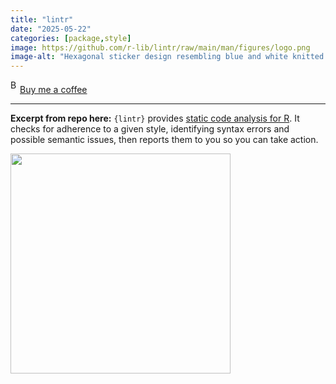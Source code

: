 ```yaml
---
title: "lintr"
date: "2025-05-22"
categories: [package,style]
image: https://github.com/r-lib/lintr/raw/main/man/figures/logo.png
image-alt: "Hexagonal sticker design resembling blue and white knitted fabric with snowflake patterns. The word 'lint' is stitched across the center in cross-stitch style, with a lint roller peeling back part of the pattern on the right side."
---
```


<link href="https://fonts.googleapis.com/css?family=Cookie" rel="stylesheet"><a class="bmc-button" target="_blank" href="https://www.buymeacoffee.com/JoscelinRocha">![Buy me a coffee](https://cdn.buymeacoffee.com/buttons/bmc-new-btn-logo.svg){alt="Buy me a coffee" width="15" height="21"}Buy me a coffee</a>

------------------------------------------------------------------------

**Excerpt from repo here:** `{lintr}` provides [static code analysis for R](https://en.wikipedia.org/wiki/Static_program_analysis). It checks for adherence to a given style, identifying syntax errors and possible semantic issues, then reports them to you so you can take action.

![](https://github.com/r-lib/lintr/raw/main/man/figures/logo.png){width="352"}
